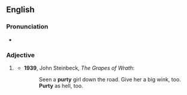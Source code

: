 ==English==

===Pronunciation===
* {{rhymes|ɜː(ɹ)ti|lang=en}}

===Adjective===
{{en-adj|er}}

# {{context|informal|lang=en}} {{eye dialect of|pretty|lang=en}}
#* '''1939''', John Steinbeck, ''The Grapes of Wrath'':
#*: Seen a '''purty''' girl down the road. Give her a big wink, too. '''Purty''' as hell, too.